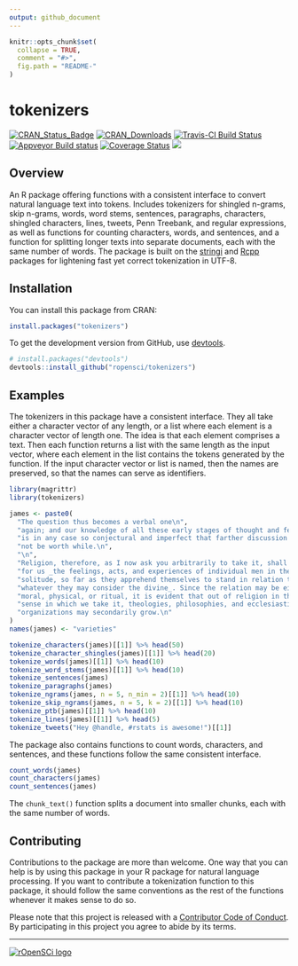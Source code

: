 ```yaml
---
output: github_document
---
```


<!-- README.md is generated from README.Rmd. Please edit that file -->

```r
knitr::opts_chunk$set(
  collapse = TRUE,
  comment = "#>",
  fig.path = "README-"
)
```

# tokenizers

[![CRAN_Status_Badge](http://www.r-pkg.org/badges/version/tokenizers)](http://cran.r-project.org/package=tokenizers)
[![CRAN_Downloads](http://cranlogs.r-pkg.org/badges/grand-total/tokenizers)](http://cran.r-project.org/package=tokenizers)
[![Travis-CI Build Status](https://travis-ci.org/ropensci/tokenizers.svg?branch=master)](https://travis-ci.org/ropensci/tokenizers)
[![Appveyor Build status](https://ci.appveyor.com/api/projects/status/qx3vh3ukjgo99iu4/branch/master?svg=true)](https://ci.appveyor.com/project/lmullen/tokenizers-dkf3v/branch/master)
[![Coverage Status](https://img.shields.io/codecov/c/github/ropensci/tokenizers/master.svg)](https://codecov.io/github/ropensci/tokenizers?branch=master)
[![](https://badges.ropensci.org/33_status.svg)](https://github.com/ropensci/onboarding/issues/33)

## Overview

An R package offering functions with a consistent interface to convert natural language text into tokens. Includes tokenizers for shingled n-grams, skip n-grams, words, word stems, sentences, paragraphs, characters, shingled characters, lines, tweets, Penn Treebank, and regular expressions, as well as functions for counting characters, words, and sentences, and a function for splitting longer texts into separate documents, each with the same number of words. The package is built on the [stringi](http://www.gagolewski.com/software/stringi/) and [Rcpp](http://www.rcpp.org/) packages for lightening fast yet correct tokenization in UTF-8. 

## Installation

You can install this package from CRAN:

```r
install.packages("tokenizers")
```

To get the development version from GitHub, use  [devtools](https://github.com/hadley/devtools).

```r
# install.packages("devtools")
devtools::install_github("ropensci/tokenizers")
```

## Examples

The tokenizers in this package have a consistent interface. They all take either a character vector of any length, or a list where each element is a character vector of length one. The idea is that each element comprises a text. Then each function returns a list with the same length as the input vector, where each element in the list contains the tokens generated by the function. If the input character vector or list is named, then the names are preserved, so that the names can serve as identifiers.

```r
library(magrittr)
library(tokenizers)

james <- paste0(
  "The question thus becomes a verbal one\n",
  "again; and our knowledge of all these early stages of thought and feeling\n",
  "is in any case so conjectural and imperfect that farther discussion would\n",
  "not be worth while.\n",
  "\n",
  "Religion, therefore, as I now ask you arbitrarily to take it, shall mean\n",
  "for us _the feelings, acts, and experiences of individual men in their\n",
  "solitude, so far as they apprehend themselves to stand in relation to\n",
  "whatever they may consider the divine_. Since the relation may be either\n",
  "moral, physical, or ritual, it is evident that out of religion in the\n",
  "sense in which we take it, theologies, philosophies, and ecclesiastical\n",
  "organizations may secondarily grow.\n"
)
names(james) <- "varieties"

tokenize_characters(james)[[1]] %>% head(50)
tokenize_character_shingles(james)[[1]] %>% head(20)
tokenize_words(james)[[1]] %>% head(10)
tokenize_word_stems(james)[[1]] %>% head(10)
tokenize_sentences(james) 
tokenize_paragraphs(james)
tokenize_ngrams(james, n = 5, n_min = 2)[[1]] %>% head(10)
tokenize_skip_ngrams(james, n = 5, k = 2)[[1]] %>% head(10)
tokenize_ptb(james)[[1]] %>% head(10)
tokenize_lines(james)[[1]] %>% head(5)
tokenize_tweets("Hey @handle, #rstats is awesome!")[[1]]
```

The package also contains functions to count words, characters, and sentences, and these functions follow the same consistent interface.

```r
count_words(james)
count_characters(james)
count_sentences(james)
```

The `chunk_text()` function splits a document into smaller chunks, each with the same number of words.

## Contributing

Contributions to the package are more than welcome. One way that you can help is by using this package in your R package for natural language processing. If you want to contribute a tokenization function to this package, it should follow the same conventions as the rest of the functions whenever it makes sense to do so. 

Please note that this project is released with a [Contributor Code of Conduct](CONDUCT.md). By participating in this project you agree to abide by its terms.

------------------------------------------------------------------------

[![rOpenSCi logo](http://ropensci.org/public_images/github_footer.png)](http://ropensci.org)
